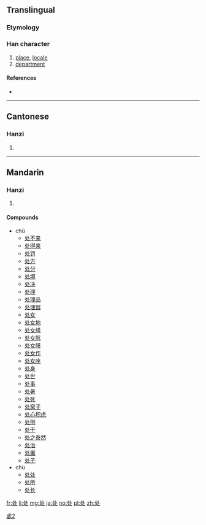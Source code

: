 {{also|處}}
==Translingual==
{{ja-forms|[[処]]|处|[[處]]}}

===Etymology===
{{Han simp|處}}

===Han character===
{{Han char|rn=34|rad=夂|as=02|sn=5|four=|canj=HEY,XHEY|ids=⿺夂卜}}

# [[place]], [[locale]]
# [[department]]

====References====
* {{Han ref|kx=0158.021|hdz=20867.170|uh=5904|ud=22788}}

----

==Cantonese==

===Hanzi===
{{yue-hanzi|jyut=[[cyu3]]|y=chyu3|tra=處}}

# {{defn|lang=yue|sort=夂02}}

----

==Mandarin==

===Hanzi===
{{cmn-hanzi|tra=處|pin=[[chù]] ([[chu4]]), [[chǔ]] ([[chu3]])|wg=ch'u<sup>4</sup>, ch'u<sup>3</sup>}}

# {{defn|lang=cmn|sort=夂02}}

====Compounds====
* chǔ
** [[处不来]]
** [[处得来]]
** [[处罚]]
** [[处方]]
** [[处分]]
** [[处境]]
** [[处决]]
** [[处理]]
** [[处理品]]
** [[处理器]]
** [[处女]]
** [[处女地]]
** [[处女峰]]
** [[处女航]]
** [[处女膜]]
** [[处女作]]
** [[处女座]]
** [[处身]]
** [[处世]]
** [[处事]]
** [[处暑]]
** [[处死]]
** [[处窝子]]
** [[处心积虑]]
** [[处刑]]
** [[处于]]
** [[处之泰然]]
** [[处治]]
** [[处置]]
** [[处子]]
* chù
** [[处处]]
** [[处所]]
** [[处长]]

[[Category:CJKV characters simplified differently in Japan and China|處2]]

[[fr:处]]
[[li:处]]
[[mg:处]]
[[ja:处]]
[[no:处]]
[[pl:处]]
[[zh:处]]